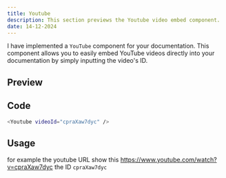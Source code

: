 ```yaml
---
title: Youtube
description: This section previews the Youtube video embed component.
date: 14-12-2024
---
```


I have implemented a `YouTube` component for your documentation. This component allows you to easily embed YouTube videos directly into your documentation by simply inputting the video's ID.

## Preview

<Youtube videoId="cpraXaw7dyc" />

## Code

```bash
<Youtube videoId="cpraXaw7dyc" />
```

## Usage

for example the youtube URL show this https://www.youtube.com/watch?v=cpraXaw7dyc the ID `cpraXaw7dyc`
